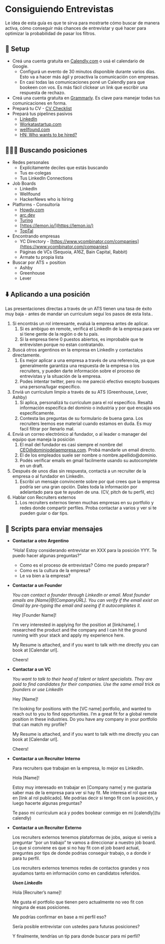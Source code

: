 
# Consiguiendo Entrevistas

Le idea de esta guía es que te sirva para mostrarte cómo buscar de manera activa, cómo conseguir más chances de entrevistar y qué hacer para optimizar la probabilidad de pasar los filtros. 

<IREmbed src="[https://www.youtube.com/embed/-NuMmKRMTeY?si=RfCeHgW_1pIjvQF1](https://www.youtube.com/embed/-NuMmKRMTeY?si=RfCeHgW_1pIjvQF1)" />

## 🔧 Setup

- Creá una cuenta gratuita en [Calendly.com](http://calendly.com/) o usá el calendario de Google.
    - Configurá un evento de 30 minutos disponible durante varios días. Esto va a hacer más ágil y proactiva la comunicación con empresas.
    - En casi todas las comunicaciones poné un Calendly para que bookeen con vos. Es más fácil clickear un link que escribir una respuesta de rechazo.
- Creá una cuenta gratuita en [Grammarly](https://grammarly.com/). Es clave para manejar todas tus comunicaciones en forma.
- Prepará tu CV - [CV Checklist](https://docs.silver.dev/interview-ready/getting-started/preparando-el-CV#cv-checklist)
- Prepará tus pipelines pasivos
    - [LinkedIn](https://docs.silver.dev/interview-ready/getting-started/preparando-linkedin#linkedin-checklist)
    - [Workatastartup.com](https://www.workatastartup.com/)
    - [wellfound.com](http://wellfound.com)
    - [HN: Who wants to be hired?](https://news.ycombinator.com/item?id=40563280)

## 🕵🏻‍♂️ Buscando posiciones

- Redes personales
    - Explícitamente deciles que estás buscando
    - Tus ex-colegas
    - Tus LinkedIn Connections
- Job Boards
    - LinkedIn
    - Wellfound
    - HackerNews who is hiring
- Platforms - Consultoría
    - [Howdy.com](http://Howdy.com)
    - [arc.dev](https://arc.dev/)
    - [Turing](https://www.turing.com/)
    - [https://lemon.io/](https://lemon.io/)
    - [TopTal](https://toptal.com/)
- Encontrando empresas
    - YC Directory - [https://www.ycombinator.com/companies](https://www.ycombinator.com/companies)
    - Páginas de VCs (Sequoia, A16Z, Bain Capital, Rabbit)
    - Armate tu propia lista
- Buscar por ATS + position
    - Ashby
    - Greenhouse
    - Lever

## ⬇️ Aplicando a una posición

<Callout emoji="💡">
   Las presentaciones directas a través de un ATS tienen una tasa de éxito muy baja - antes de mandar un curriculum seguí los pasos de esta lista..
</Callout>


1. Si encontrás un rol interesante, evaluá la empresa antes de aplicar.
    1. Si es ambiguo en remote, verificá el LinkedIn de la empresa para ver si tiene gente de la región o de tu país.
    2. Si la empresa tiene 0 puestos abiertos, es improbable que te entrevisten porque no estan contratando.
2. Buscá otros argentinos en la empresa en LinkedIn y contactalos directamente.
    1. Es mejor aplicar a una empresa a través de una referencia, ya que generalmente garantiza una respuesta de la empresa o los recruiters, y pueden darte información sobre el proceso de entrevistas y la situación de la empresa.
    2. Podes intentar twitter, pero no me pareció efectivo excepto busques una persona/lugar específico.
3. Enviá un currículum limpio a través de su ATS (Greenhouse, Lever, Ashby)
    1. Si aplica, personalizá tu currículum para el rol específico. Resaltá información específica del dominio o industria y por qué encajás vos específicamente.
    2. Contesta las preguntas de su formulario de buena gana. Los recruiters leemos ese material cuando estamos en duda. Es muy facil filtrar por llenarlo mal.
4. Enviá un correo electrónico al fundador, o al leader o manager del equipo que maneja la posición
    1. El mail del fundador es casi siempre el nombre del CEO@dominiodelaempresa.com. Probá mandarle un email directo.
    2. El de los empleados suele ser nombre o nombre.apellido@dominio.
    3. Podés verificar emails en gmail facilmente usando su autocomplete en un draft.
5. Después de unos días sin respuesta, contactá a un recruiter de la empresa o al fundador en LinkedIn.
    1. Escribí un mensaje convincente sobre por qué crees que la empresa podría ser una gran opción. Dales toda la información por adelantado para que te ayuden de una. (CV, pitch de tu perfil, etc)
6. Hablar con Recruiters externos
    1. Los recruiters externos tienen muchas empresas en su portfolio y redes donde compartir perfiles. Proba contactar a varios y ver si te pueden guiar o dar tips.

## 📓 Scripts para enviar mensajes 

- **Contactar a otro Argentino**
    
    “Hola! Estoy considerando entrevistar en XXX para la posición YYY. Te puedo hacer algunas preguntas?”
    
    - Como es el proceso de entrevistas? Cómo me puedo preparar?
    - Como es la cultura de la empresa?
    - Le va bien a la empresa?

- **Contactar a un Founder**
    
    *You can contact a founder through LinkedIn or email. Most founder emails are [Name]@[CompanyURL]. You can verify if the email exist on Gmail by pre-typing the email and seeing if it autocompletes it.*
    
    Hey [Founder Name]!
    
    I'm very interested in applying for the position at [link/name].
    I researched the product and the company and I can hit the ground running with your stack and apply my experience here.
    
    My Resume is attached, and if you want to talk with me directly you can book at [Calendar url].
    
    Cheers!
    
- **Contactar a un VC**
    
    *You want to talk to their head of talent or talent specialists. They are paid to find candidates for their companies. Use the same email trick as founders or use LinkedIn*
    
    Hey [Name]!
    
    I’m looking for positions with the [VC name] portfolio, and wanted to reach out to you to find opportunities. I’m a great fit for a global remote position in these industries. Do you have any company in your portfolio that can match my profile?
    
    My Resume is attached, and if you want to talk with me directly you can book at [Calendar url].
    
    Cheers!
    
- **Contactar a un Recruiter Interno**
    
    Para recruiters que trabajan en la empresa, lo mejor es LinkedIn. 
    
    Hola [Name]!
    
    Estoy muy interesado en trabajar en [Company name] y me gustaria saber mas de la empresa para ver si hay fit. Me interesa el rol que esta en [link al rol publicado]. Me podrias decir si tengo fit con la posición, y luego hacerte algunas preguntas?
    
    Te paso mi curriculum acá y podes bookear conmigo en mi [calendly](tu calendly)
    
- **Contactar a un Recruiter Externo**
    
    Los recruiters externos tenemos plataformas de jobs, asique si venis a preguntar “por un trabajo” te vamos a direccionar a nuestro job board. Lo que si conviene es que si no hay fit con el job board actual, preguntes por tips de donde podrias conseguir trabajo, o a donde ir para tu perfil.
    
    Los recruiters externos tenemos redes de contactos grandes y nos ayudamos tanto en información como en candidatos referidos.
    
    ***Usen LinkedIn***
    
    Hola [Recruiter’s name]!
    
    Me gusta el portfolio que tienen pero actualmente no veo fit con ninguna de esas posiciones.
    
    Me podrías confirmar en base a mi perfil eso?
    
    Sería posible entrevistar con ustedes para futuras posiciones?
    
    Y finalmente, tendrías un tip para donde buscar para mi perfil?

